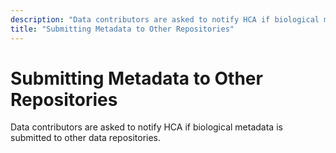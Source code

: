 ```yaml
---
description: "Data contributors are asked to notify HCA if biological metadata is submitted to other data repositories."
title: "Submitting Metadata to Other Repositories"
---
```


# Submitting Metadata to Other Repositories

Data contributors are asked to notify HCA if biological metadata is submitted to other data repositories.
